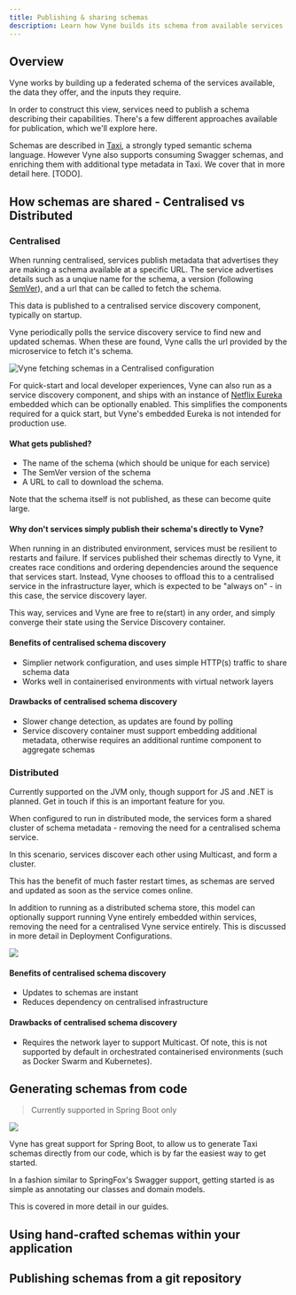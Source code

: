 ```yaml
---
title: Publishing & sharing schemas
description: Learn how Vyne builds its schema from available services
---
```



## Overview

Vyne works by building up a federated schema of the services available, the data they offer, and the inputs they require.

In order to construct this view, services need to publish a schema describing their capabilities.  There's a few different approaches available for publication, which we'll explore here.

Schemas are described in [Taxi](https://docs.taxilang.org), a strongly typed semantic schema language.  However Vyne also supports consuming Swagger schemas, and enriching them with additional type metadata in Taxi.  We cover that in more detail here. \[TODO\].



## How schemas are shared - Centralised vs Distributed

### Centralised

When running centralised, services publish metadata that advertises they are making a schema available at a specific URL.  The service advertises details such as a unqiue name for the schema, a version \(following [SemVer](https://semver.org/)\), and a url that can be called to fetch the schema.

 This data is published to a centralised service discovery component, typically on startup.

Vyne periodically polls the service discovery service to find new and updated schemas.  When these are found, Vyne calls the url provided by the microservice to fetch it's schema.

![Vyne fetching schemas in a Centralised configuration](/assets/documentation-images-2-.png)

For quick-start and local developer experiences, Vyne can also run as a service discovery component, and ships with an instance of [Netflix Eureka](https://github.com/Netflix/eureka) embedded which can be optionally enabled.  This simplifies the components required for a quick start, but Vyne's embedded Eureka is not intended for production use.

#### What gets published?

* The name of the schema \(which should be unique for each service\)
* The SemVer version of the schema
* A URL to call to download the schema.

Note that the schema itself is not published, as these can become quite large.

#### Why don't services simply publish their schema's directly to Vyne?

When running in an distributed environment, services must be resilient to restarts and failure.  If services published their schemas directly to Vyne, it creates race conditions and ordering dependencies around the sequence that services start.  Instead, Vyne chooses to offload this to a centralised service in the infrastructure layer, which is expected to be "always on" - in this case, the service discovery layer.

This way, services and Vyne are free to re\(start\) in any order, and simply converge their state using the Service Discovery container.

#### Benefits of centralised schema discovery

* Simplier network configuration, and uses simple HTTP\(s\) traffic to share schema data
* Works well in containerised environments with virtual network layers

#### Drawbacks of centralised schema discovery

* Slower change detection, as updates are found by polling
* Service discovery container must support embedding additional metadata, otherwise requires an additional runtime component to aggregate schemas

### Distributed

<Hint>
Currently supported on the JVM only, though support for JS and .NET is planned.  Get in touch if this is an important feature for you.
</Hint>

When configured to run in distributed mode, the services form a shared cluster of schema metadata - removing the need for a centralised schema service.

In this scenario, services discover each other using Multicast, and form a cluster.

This has the benefit of much faster restart times, as schemas are served and updated as soon as the service comes online.   

In addition to running as a distributed schema store, this model can optionally support running Vyne entirely embedded within services, removing the need for a centralised Vyne service entirely.  This is discussed in more detail in <Link to="../deployment-configurations">Deployment Configurations</Link>.

![](/assets/documentation-images-3-.png)



#### Benefits of centralised schema discovery

* Updates to schemas are instant
* Reduces dependency on centralised infrastructure

#### Drawbacks of centralised schema discovery

* Requires the network layer to support Multicast.  Of note, this is not supported by default in orchestrated containerised environments \(such as Docker Swarm and Kubernetes\).

## Generating schemas from code

> Currently supported in Spring Boot only

![](https://img.shields.io/badge/dynamic/xml.svg?label=Latest&url=http%3A%2F%2Frepo.vyne.co%2Frelease%2Fio%2Fvyne%2Fplatform%2Fmaven-metadata.xml&query=%2F%2Frelease&colorB=green&prefix=v&style=for-the-badge&logo=kotlin&logoColor=white)

Vyne has great support for Spring Boot, to allow us to generate Taxi schemas directly from our code, which is by far the easiest way to get started.

In a fashion similar to SpringFox's Swagger support, getting started is as simple as annotating our classes and domain models.



This is covered in more detail in our guides.



## Using hand-crafted schemas within your application

## Publishing schemas from a git repository

